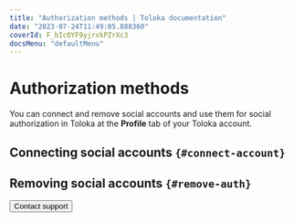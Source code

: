 ```yaml
---
title: "Authorization methods | Toloka documentation"
date: "2023-07-24T11:49:05.888360"
coverId: F_bIcOYF9yjrxkPZrXc3
docsMenu: "defaultMenu"
---
```



# Authorization methods

You can connect and remove social accounts and use them for social authorization in Toloka at the **Profile** tab of your Toloka account.

## Connecting social accounts `{#connect-account}`

<ConnectSocialAccount/>

<Cut title="For former Yandex ID clients">

<ConnectSocialAccountRu/>

</Cut>

## Removing social accounts `{#remove-auth}`

<RemoveSocialAccount/>

<Button themeColor="light" view="default" size="l" type="link" url="/docs/guide/troubleshooting/support?form-source=guide-authorization-methods">Contact support</Button>